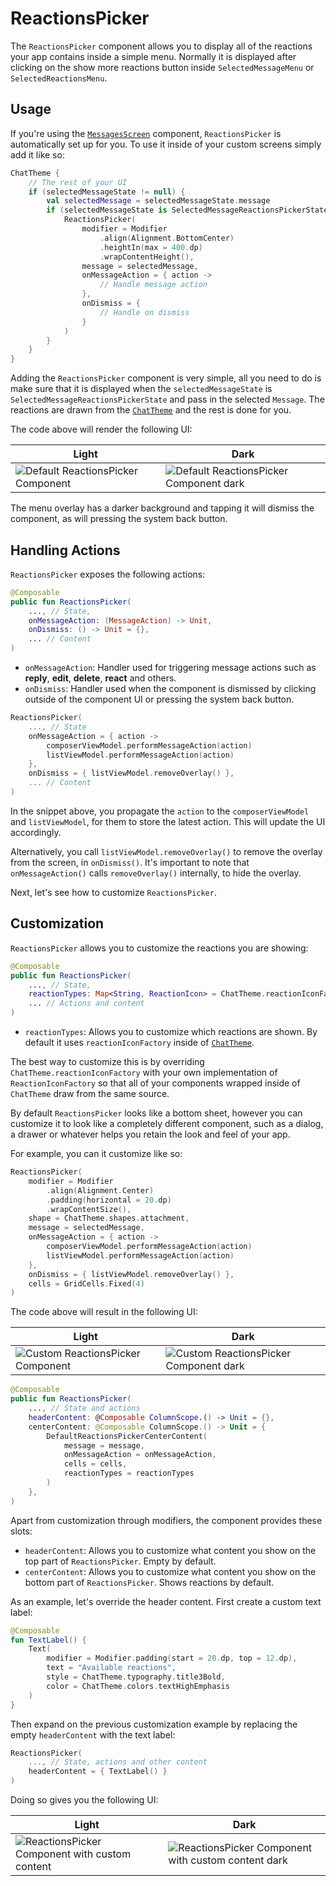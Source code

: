 # ReactionsPicker

The `ReactionsPicker` component allows you to display all of the reactions your app contains inside a simple menu. Normally it is displayed after clicking on the show more reactions button inside `SelectedMessageMenu` or `SelectedReactionsMenu`.

## Usage

If you're using the [`MessagesScreen`](./01-messages-screen.mdx) component, `ReactionsPicker` is automatically set up for you. To use it inside of your custom screens simply add it like so:

```kotlin
ChatTheme {
    // The rest of your UI
    if (selectedMessageState != null) {
        val selectedMessage = selectedMessageState.message
        if (selectedMessageState is SelectedMessageReactionsPickerState) {
            ReactionsPicker(
                modifier = Modifier
                    .align(Alignment.BottomCenter)
                    .heightIn(max = 400.dp)
                    .wrapContentHeight(),
                message = selectedMessage,
                onMessageAction = { action ->
                    // Handle message action
                },
                onDismiss = {
                    // Handle on dismiss
                }
            )
        }
    }
}
```

Adding the `ReactionsPicker` component is very simple, all you need to do is make sure that it is displayed when the `selectedMessageState` is `SelectedMessageReactionsPickerState` and pass in the selected `Message`. The reactions are drawn from the [`ChatTheme`](../03-general-customization/01-chat-theme.mdx) and the rest is done for you.

The code above will render the following UI:

| Light | Dark |
|---|---|
| ![Default ReactionsPicker Component](../../assets/compose_default_reactions_picker_component.png) | ![Default ReactionsPicker Component dark](../../assets/compose_default_reactions_picker_component_dark.png) |

The menu overlay has a darker background and tapping it will dismiss the component, as will pressing the system back button.

## Handling Actions

`ReactionsPicker` exposes the following actions:

```kotlin
@Composable
public fun ReactionsPicker(
    ..., // State,
    onMessageAction: (MessageAction) -> Unit,
    onDismiss: () -> Unit = {},
    ... // Content
)
```

* `onMessageAction`: Handler used for triggering message actions such as **reply**, **edit**, **delete**, **react** and others.
* `onDismiss`: Handler used when the component is dismissed by clicking outside of the component UI or pressing the system back button.

```kotlin
ReactionsPicker(
    ..., // State
    onMessageAction = { action ->
        composerViewModel.performMessageAction(action)
        listViewModel.performMessageAction(action)
    },
    onDismiss = { listViewModel.removeOverlay() },
    ... // Content
)
```

In the snippet above, you propagate the `action` to the `composerViewModel` and `listViewModel`, for them to store the latest action. This will update the UI accordingly.

Alternatively, you call `listViewModel.removeOverlay()` to remove the overlay from the screen, in `onDismiss()`. It's important to note that `onMessageAction()` calls `removeOverlay()` internally, to hide the overlay.

Next, let's see how to customize `ReactionsPicker`.

## Customization

`ReactionsPicker` allows you to customize the reactions you are showing:

```kotlin
@Composable
public fun ReactionsPicker(
    ..., // State,
    reactionTypes: Map<String, ReactionIcon> = ChatTheme.reactionIconFactory.createReactionIcons(),
    ... // Actions and content
)
```

* `reactionTypes`: Allows you to customize which reactions are shown. By default it uses `reactionIconFactory` inside of [`ChatTheme`](../03-general-customization/01-chat-theme.mdx).

The best way to customize this is by overriding `ChatTheme.reactionIconFactory` with your own implementation of `ReactionIconFactory` so that all of your components wrapped inside of `ChatTheme` draw from the same source.

By default `ReactionsPicker` looks like a bottom sheet, however you can customize it to look like a completely different component, such as a dialog, a drawer or whatever helps you retain the look and feel of your app.

For example, you can it customize like so:

```kotlin
ReactionsPicker(
    modifier = Modifier
        .align(Alignment.Center)
        .padding(horizontal = 20.dp)
        .wrapContentSize(),
    shape = ChatTheme.shapes.attachment,
    message = selectedMessage,
    onMessageAction = { action ->
        composerViewModel.performMessageAction(action)
        listViewModel.performMessageAction(action)
    },
    onDismiss = { listViewModel.removeOverlay() },
    cells = GridCells.Fixed(4)
)
```

The code above will result in the following UI:

| Light | Dark |
|---|---|
| ![Custom ReactionsPicker Component](../../assets/compose_custom_reactions_picker_component.png) | ![Custom ReactionsPicker Component dark](../../assets/compose_custom_reactions_picker_component_dark.png) |

```kotlin
@Composable
public fun ReactionsPicker(
    ..., // State and actions
    headerContent: @Composable ColumnScope.() -> Unit = {},
    centerContent: @Composable ColumnScope.() -> Unit = {
        DefaultReactionsPickerCenterContent(
            message = message,
            onMessageAction = onMessageAction,
            cells = cells,
            reactionTypes = reactionTypes
        )
    },
)
```

Apart from customization through modifiers, the component provides these slots:

* `headerContent`: Allows you to customize what content you show on the top part of `ReactionsPicker`. Empty by default.
* `centerContent`: Allows you to customize what content you show on the bottom part of `ReactionsPicker`. Shows reactions by default.

As an example, let's override the header content. First create a custom text label:

```kotlin
@Composable
fun TextLabel() {
    Text(
        modifier = Modifier.padding(start = 20.dp, top = 12.dp),
        text = "Available reactions",
        style = ChatTheme.typography.title3Bold,
        color = ChatTheme.colors.textHighEmphasis
    )
}
```

Then expand on the previous customization example by replacing the empty `headerContent` with the text label:

```kotlin
ReactionsPicker(
    ..., // State, actions and other content
    headerContent = { TextLabel() }
)
```

Doing so gives you the following UI:

| Light | Dark |
|---|---|
| ![ReactionsPicker Component with custom content](../../assets/compose_custom_reactions_picker_component_with_custom_content.png) | ![ReactionsPicker Component with custom content dark](../../assets/compose_custom_reactions_picker_component_with_custom_content_dark.png) |



